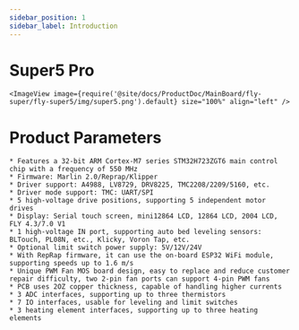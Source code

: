 ```yaml
---
sidebar_position: 1
sidebar_label: Introduction
---
```



# Super5 Pro

    
    <ImageView image={require('@site/docs/ProductDoc/MainBoard/fly-super/fly-super5/img/super5.png').default} size="100%" align="left" />


# Product Parameters

    * Features a 32-bit ARM Cortex-M7 series STM32H723ZGT6 main control chip with a frequency of 550 MHz
    * Firmware: Marlin 2.0/Reprap/Klipper
    * Driver support: A4988, LV8729, DRV8225, TMC2208/2209/5160, etc.
    * Driver mode support: TMC: UART/SPI
    * 5 high-voltage drive positions, supporting 5 independent motor drives
    * Display: Serial touch screen, mini12864 LCD, 12864 LCD, 2004 LCD, FLY 4.3/7.0 V1
    * 1 high-voltage IN port, supporting auto bed leveling sensors: BLTouch, PL08N, etc., Klicky, Voron Tap, etc.
    * Optional limit switch power supply: 5V/12V/24V
    * With RepRap firmware, it can use the on-board ESP32 WiFi module, supporting speeds up to 1.6 m/s
    * Unique PWM Fan MOS board design, easy to replace and reduce customer repair difficulty, two 2-pin fan ports can support 4-pin PWM fans
    * PCB uses 2OZ copper thickness, capable of handling higher currents
    * 3 ADC interfaces, supporting up to three thermistors
    * 7 IO interfaces, usable for leveling and limit switches
    * 3 heating element interfaces, supporting up to three heating elements
